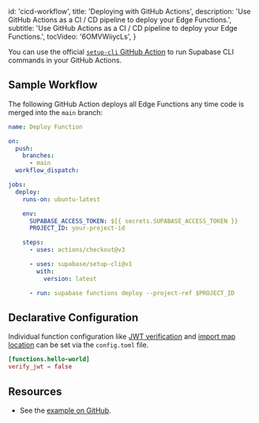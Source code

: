 
  id: 'cicd-workflow',
  title: 'Deploying with GitHub Actions',
  description: 'Use GitHub Actions as a CI / CD pipeline to deploy your Edge Functions.',
  subtitle: 'Use GitHub Actions as a CI / CD pipeline to deploy your Edge Functions.',
  tocVideo: '6OMVWiiycLs',
}

You can use the official [`setup-cli` GitHub Action](https://github.com/marketplace/actions/supabase-cli-action) to run Supabase CLI commands in your GitHub Actions.

## Sample Workflow

The following GitHub Action deploys all Edge Functions any time code is merged into the `main` branch:

```yaml
name: Deploy Function

on:
  push:
    branches:
      - main
  workflow_dispatch:

jobs:
  deploy:
    runs-on: ubuntu-latest

    env:
      SUPABASE_ACCESS_TOKEN: ${{ secrets.SUPABASE_ACCESS_TOKEN }}
      PROJECT_ID: your-project-id

    steps:
      - uses: actions/checkout@v3

      - uses: supabase/setup-cli@v1
        with:
          version: latest

      - run: supabase functions deploy --project-ref $PROJECT_ID
```

## Declarative Configuration

Individual function configuration like [JWT verification](/docs/guides/cli/config#functions.function_name.verify_jwt) and [import map location](/docs/guides/cli/config#functions.function_name.import_map) can be set via the `config.toml` file.

```toml
[functions.hello-world]
verify_jwt = false
```

## Resources

- See the [example on GitHub](https://github.com/supabase/supabase/blob/master/examples/edge-functions/.github/workflows/deploy.yaml).


